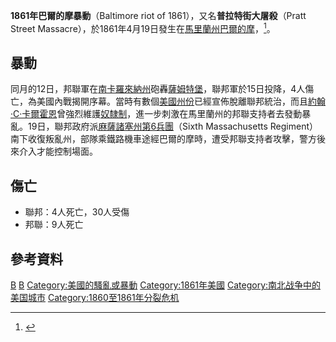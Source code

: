 {{多個問題|
{{request translation |en}}
{{expand|time=2012-04-20}}
}}
{{Infobox military conflict
| conflict    = 1861年巴爾的摩暴動
| partof      = [[南北战争|南北战争]]
| image       = Baltimore Riot 1861.jpg
| image_size  = 310
| caption     = ''马萨诸塞州民兵穿越巴尔的摩''，<br/>1861年一幅描述巴尔的摩暴乱的雕版画
| date        = 1861年4月19日
| place       = [[马里兰州|马里兰州]][[巴尔的摩|巴尔的摩]] 
| result      = 马里兰州亲[[邦联|邦联]]支持者最终被武力镇压
亲[[联邦（美国南北战争）|联邦]]民兵推进至[[华盛顿特区|华盛顿特区]]
| combatant1  = {{flagicon|US|1861}} [[美利坚合众国|美利坚合众国]] ([[联邦_(美国南北战争)|联邦]])<br />
* {{flagicon|Massachusetts|1861}} [[马萨诸塞州第6团|马萨诸塞州第6团]]
* {{flagicon|Pennsylvania|1861}}[[宾夕法尼亚国民警卫队|宾夕法尼亚民兵]]华盛顿旅
* [[巴尔的摩警察局|巴尔的摩警察局]]
| combatant2  = {{flagicon|CSA|1861a}} [[美利坚联盟国|美利坚联盟国]]同情者，<br /> [[铜头蝮（反内战民主党人）|反战民主党]]
* 志愿民兵(未经组织的南方蓄奴州同情者)
| combatant3  =
| commander1  = {{flagicon|Massachusetts|1861}}[[爱德华·F·琼斯|爱德华·F·琼斯]][[上校（美国）|上校]]
| commander2  = 无人指挥
| commander3  =
| units1      =
| units2      =
| units3      =
| strength1   =
| strength2   =
| strength3   =
| casualties1 = 4名士兵阵亡，36人{{WIA}}
| casualties2 = 12名平民死亡，受伤及伤重不治人数不详，可能多达数百
| casualties3 =
| notes       =
| campaignbox =
|}}
'''1861年巴爾的摩暴動'''（Baltimore riot of 1861），又名'''普拉特街大屠殺'''（Pratt Street Massacre），於1861年4月19日發生在[[马里兰州|馬里蘭州]][[巴爾的摩|巴爾的摩]]，{{who|有歷史學者認為它是[[南北战争|美國內戰]]的第一次流血衝突}}<ref>{{cite web | last=Vogler | first=Mark E. | title=Civil War Guard on duty in Baltimore to save President Street Station | url=http://www.eagletribune.com/punews/local_story_107204538.html | date=April 18, 2009 | work=eagletribune.com | publisher=Eagle Tribune | accessdate=April 20, 2014 | archive-date=2009-04-19 | archive-url=https://archive.is/20090419134532/http://www.eagletribune.com/punews/local_story_107204538.html | dead-url=no }}</ref>。

== 暴動 ==
同月的12日，邦聯軍在[[南卡羅來納州|南卡羅來納州]]砲轟[[薩姆特堡|薩姆特堡]]，聯邦軍於15日投降，4人傷亡，為美國內戰揭開序幕。當時有數個[[美國州份|美國州份]]已經宣佈脫離聯邦統治，而且[[約翰·C·卡爾霍恩|約翰·C·卡爾霍恩]]曾強烈維護[[奴隶制度|奴隸制]]，進一步刺激在馬里蘭州的邦聯支持者去發動暴亂。19日，聯邦政府派[[麻薩諸塞州第6兵團|麻薩諸塞州第6兵團]]（Sixth Massachusetts Regiment）南下收復叛亂州，部隊乘鐵路機車途經巴爾的摩時，遭受邦聯支持者攻擊，警方後來介入才能控制場面。

== 傷亡 ==
*聯邦：4人死亡，30人受傷
*邦聯：9人死亡

== 參考資料 ==
{{Reflist|2}}

[[Category:南北戰爭戰役|B]]
[[Category:巴尔的摩历史|B]]
[[Category:美國的騷亂或暴動|Category:美國的騷亂或暴動]]
[[Category:1861年美國|Category:1861年美國]]
[[Category:南北战争中的美国城市|Category:南北战争中的美国城市]]
[[Category:1860至1861年分裂危机|Category:1860至1861年分裂危机]]